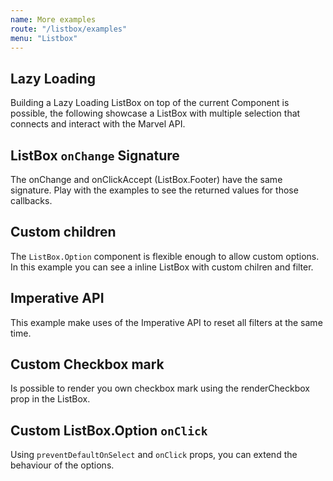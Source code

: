 ```yaml
---
name: More examples
route: "/listbox/examples"
menu: "Listbox"
---
```


<!------------------- IMPORTS ------------------>


## Lazy Loading

Building a Lazy Loading ListBox on top of the current Component is possible, the following
showcase a ListBox with multiple selection that connects and interact with the Marvel API.

<Playground>
  <Lazy />
</Playground>

## ListBox `onChange` Signature

The onChange and onClickAccept (ListBox.Footer) have the same signature. Play with the examples
to see the returned values for those callbacks.

<Playground>
  <Signature />
</Playground>

## Custom children

The `ListBox.Option` component is flexible enough to allow custom options. In this example
you can see a inline ListBox with custom chilren and filter.

<Playground>
  <WithFilterAndNodesAsChildrenAndIsInline />
</Playground>

## Imperative API

This example make uses of the Imperative API to reset all filters at the same time.

<Playground>
  <FilterSelect />
</Playground>

## Custom Checkbox mark

Is possible to render you own checkbox mark using the renderCheckbox prop in the ListBox.

<Playground>
  <WithCustomCheckers />
</Playground>

## Custom ListBox.Option `onClick`

Using `preventDefaultOnSelect` and `onClick` props, you can extend the behaviour of the options.

<Playground>
  <CustomOnClick />
</Playground>
